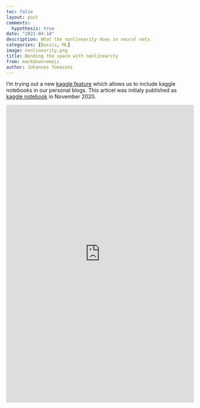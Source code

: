 ```yaml
---
toc: false
layout: post
comments:
  hypothesis: true
date: "2021-04-14"
description: What the nonlinearity does in neural nets
categories: [Basics, ML]
image: nonlinearity.png
title: Bending the space with nonlinearity
from: markdown+emoji
author: Johannes Tomasoni
---
```


I'm trying out a new [kaggle feature](https://www.kaggle.com/product-feedback/230748) which allows us to include kaggle notebooks in our personal blogs. This articel was initialy published as [kaggle notebook](https://www.kaggle.com/joatom/bending-the-space-with-nonlinearity) in November 2020.

<iframe src="https://www.kaggle.com/embed/joatom/bending-the-space-with-nonlinearity?cellId=1&kernelSessionId=46691617" height="800" style="margin: 0 auto; width: 100%; max-width: 950px;" frameborder="0" scrolling="auto" title="Bending the space with nonlinearity"></iframe>